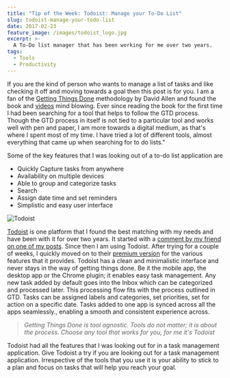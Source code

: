 ```yaml
---
title: "Tip of the Week: Todoist: Manage your To-Do List"
slug: todoist-manage-your-todo-list
date: 2017-02-23
feature_image: /images/todoist_logo.jpg
excerpt: >-
  A To-Do list manager that has been working for me over two years.
tags:
  - Tools
  - Productivity
---
```

If you are the kind of person who wants to manage a list of tasks and like checking it off and moving towards a goal then this post is for you. I am a fan of the [Getting Things Done](http://amzn.to/2gsJaed) methodology by David Allen and found the book and [videos](https://www.youtube.com/results?search_query=david+allen) mind blowing. Ever since reading the book for the first time I had been searching for a tool that helps to follow the GTD process. Though the GTD process in itself is not tied to a particular tool and works well with pen and paper, I am more towards a digital medium, as that's where I spent most of my time. I have tried a lot of different tools, almost everything that came up when searching for to do lists."

Some of the key features that I was looking out of a to-do list application are

-   Quickly Capture tasks from anywhere
-   Availability on multiple devices
-   Able to group and categorize tasks
-   Search
-   Assign date time and set reminders
-   Simplistic and easy user interface

![Todoist](/images/todoist.png)

[Todoist](https://todoist.com/) is one platform that I found the best matching with my needs and have been with it for over two years. It started with a [comment by my friend on one of my posts](/blog/staying-organized-finding-a-system-to-manage-it-all/#comment-1528539219). Since then I am using Todoist. After trying for a couple of weeks, I quickly moved on to their [premium version](https://todoist.com/premium) for the various features that it provides. Todoist has a clean and minimalistic interface and never stays in the way of getting things done. Be it the mobile app, the desktop app or the Chrome plugin; it enables easy task management. Any new task added by default goes into the Inbox which can be categorized and processed later. This processing flow fits with the process outlined in GTD. Tasks can be assigned labels and categories, set priorities, set for action on a specific date. Tasks added to one app is synced across all the apps seamlessly., enabling a smooth and consistent experience across.

> _Getting Things Done is tool agnostic. Tools do not matter; it is about the process. Choose any tool that works for you, for me it's Todoist_

Todoist had all the features that I was looking out for in a task management application. Give Todoist a try if you are looking out for a task management application. Irrespective of the tools that you use it is your ability to stick to a plan and focus on tasks that will help you reach your goal.